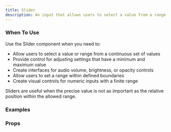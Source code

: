 ```yaml
---
title: Slider
description: An input that allows users to select a value from a range.
---
```


### When To Use

Use the Slider component when you need to:

- Allow users to select a value or range from a continuous set of values
- Provide control for adjusting settings that have a minimum and maximum value
- Create interfaces for audio volume, brightness, or opacity controls
- Allow users to set a range within defined boundaries
- Create visual controls for numeric inputs with a finite range

Sliders are useful when the precise value is not as important as the relative position within the allowed range.

### Examples
<Preview
  lang="jsx"
  file="/slider/__demo__/basic"
  title="Basic"
/>

<Preview
  lang="jsx"
  file="/slider/__demo__/range"
  title="Range"
/>

<Preview
  lang="jsx"
  file="/slider/__demo__/step"
  title="Step"
/>

<Preview
  lang="jsx"
  file="/slider/__demo__/custom"
  title="Custom"
/>

### Props
<AutoTypeTable path="./components/ui/slider.tsx" name="Slider" /> 